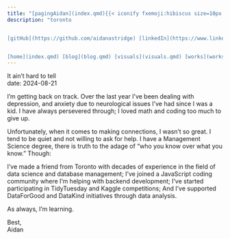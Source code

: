 ```yaml
---
title: "[pagingAidan](index.qmd){{< iconify fxemoji:hibiscus size=10px >}}"
description: "toronto


[gitHub](https://github.com/aidanastridge) [linkedIn](https://www.linkedin.com/in/aidanastridge/) [x](https://x.com/aidanastridge) [email](mailto:astridgeaidan@gmail.com)   


[home](index.qmd) [blog](blog.qmd) [visuals](visuals.qmd) [works](works.qmd)"
---
```


It ain't hard to tell   
date: 2024-08-21  

I'm getting back on track. Over the last year I've been dealing with depression, and anxiety due to neurological issues I've had since I was a kid. I have always persevered through; I loved math and coding too much to give up.

 Unfortunately, when it comes to making connections, I wasn't so great. I tend to be quiet and not willing to ask for help. I have a Management Science degree, there is truth to the adage of "who you know over what you know." Though:
 
 I've made a friend from Toronto with decades of experience in the field of data science and database management; I've joined a JavaScript coding community where I'm helping with backend development; I've started participating in TidyTuesday and Kaggle competitions; And I've supported DataForGood and DataKind initiatives through data analysis.

 As always, I'm learning.

  Best,  
  Aidan